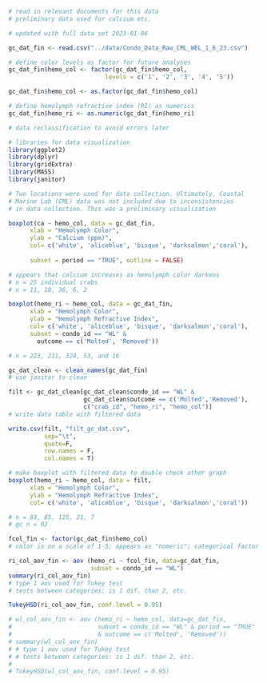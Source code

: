 ```r

# read in relevant documents for this data
# preliminary data used for calcium etc.

# updated with full data set 2023-01-06

gc_dat_fin <- read.csv("../data/Condo_Data_Raw_CML_WEL_1_6_23.csv")

# define color levels as factor for future analyses
gc_dat_fin$hemo_col <- factor(gc_dat_fin$hemo_col,
                           levels = c('1', '2', '3', '4', '5'))

gc_dat_fin$hemo_col <- as.factor(gc_dat_fin$hemo_col)

# define hemolymph refractive index (RI) as numerics
gc_dat_fin$hemo_ri <- as.numeric(gc_dat_fin$hemo_ri)

# data reclassification to avoid errors later

# libraries for data visualization
library(ggplot2)
library(dplyr)
library(gridExtra)
library(MASS)
library(janitor)
```

```r

# Two locations were used for data collection. Ultimately, Coastal
# Marine Lab (CML) data was not included due to inconsistencies
# in data collection. This was a preliminary visualization

boxplot(ca ~ hemo_col, data = gc_dat_fin,
      xlab = "Hemolymph Color",
      ylab = "Calcium (ppm)",
      col= c('white', 'aliceblue', 'bisque', 'darksalmon','coral'),
      
      subset = period == "TRUE", outline = FALSE)

# appears that calcium increases as hemolymph color darkens
# n = 25 individual crabs
# n = 11, 10, 36, 6, 2
```

```r

boxplot(hemo_ri ~ hemo_col, data = gc_dat_fin,
      xlab = "Hemolymph Color",
      ylab = "Hemolymph Refractive Index",
      col= c('white', 'aliceblue', 'bisque', 'darksalmon','coral'),
      subset = condo_id == "WL" & 
        outcome == c('Molted', 'Removed'))

# n = 223, 211, 324, 53, and 16
```

```r
gc_dat_clean <- clean_names(gc_dat_fin)
# use janitor to clean

filt <- gc_dat_clean[gc_dat_clean$condo_id == "WL" & 
                     gc_dat_clean$outcome == c('Molted','Removed'),
                     c("crab_id", "hemo_ri", "hemo_col")]
# write data table with filtered data 

write.csv(filt, "filt_gc_dat.csv", 
          sep="\t",
          quote=F,
          row.names = F,
          col.names = T)

# make boxplot with filtered data to double check other graph
boxplot(hemo_ri ~ hemo_col, data = filt,
      xlab = "Hemolymph Color",
      ylab = "Hemolymph Refractive Index",
      col= c('white', 'aliceblue', 'bisque', 'darksalmon','coral'))

# n = 83, 85, 125, 21, 7
# gc n = 92
```


```r

fcol_fin <- factor(gc_dat_fin$hemo_col)
# color is on a scale of 1-5; appears as "numeric"; categorical factor

ri_col_aov_fin <- aov (hemo_ri ~ fcol_fin, data=gc_dat_fin,
                       subset = condo_id == "WL")
summary(ri_col_aov_fin)
# type 1 aov used for Tukey test
# tests between categories: is 1 dif. than 2, etc.

TukeyHSD(ri_col_aov_fin, conf.level = 0.95) 
```

```r

# wl_col_aov_fin <- aov (hemo_ri ~ hemo_col, data=gc_dat_fin, 
#                        subset = condo_id == "WL" & period == "TRUE" 
#                        & outcome == c('Molted', 'Removed'))
# summary(wl_col_aov_fin)
# # type 1 aov used for Tukey test
# # tests between categories: is 1 dif. than 2, etc.
# 
# TukeyHSD(wl_col_aov_fin, conf.level = 0.95) 

```
